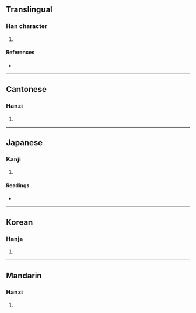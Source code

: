 {{character info/new}}
==Translingual==

===Han character===
{{Han char|rn=9|rad=人|as=11|sn=13|four=25230|canj=OYJJ|ids=⿰亻連}}

# {{defn|Han|sort=人11}}

====References====
* {{Han ref|kx=0115.210|dkj=01049|dj=0246.090|hdz=10208.080|uh=50C6|ud=20678|bh=DCB6|bd=56502}}

----

==Cantonese==

===Hanzi===
{{yue-hanzi|jyut=|y=lin4}}

# {{defn|lang=yue|sort=人11}}

----

==Japanese==

===Kanji===
{{ja-kanji|grade=|rs=人11}}

# {{defn|lang=ja|sort=人11}}

====Readings====
* {{ja-readings|on=[[れん]] (ren)|kun=[[ふたご]] (futago), [[およぶ]] (oyobu), [[おひつく]] (ohitsuku)}}

----

==Korean==

===Hanja===
{{ko-hanja|hangeul=련|rv=ryeon|mr=ryŏn}}

# {{defn|lang=ko|sort=人11}}

----

==Mandarin==

===Hanzi===
{{cmn-hanzi|pin=[[lián]] ([[lian2]]), [[liǎn]] ([[lian3]]), [[liàn]] ([[lian4]])|wg=lien<sup>2</sup>, lien<sup>3</sup>, lien<sup>4</sup>}}

# {{defn|lang=cmn|sort=人11}}